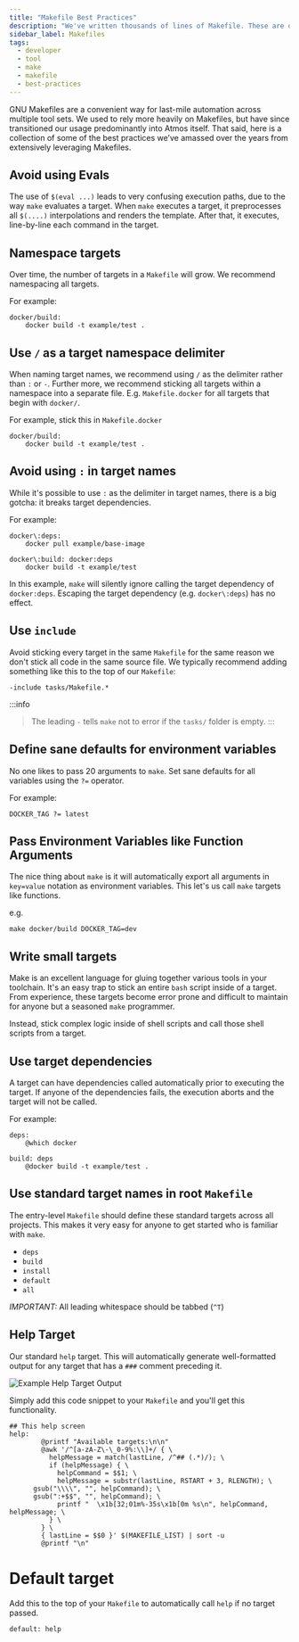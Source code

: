 ```yaml
---
title: "Makefile Best Practices"
description: "We've written thousands of lines of Makefile. These are our best practices from the trenches."
sidebar_label: Makefiles
tags:
  - developer
  - tool
  - make
  - makefile
  - best-practices
---
```


<Intro>
GNU Makefiles are a convenient way for last-mile automation across multiple tool sets. We used to rely more heavily on Makefiles, but have since transitioned our usage predominantly into Atmos itself. That said, here is a collection of some of the best practices we’ve amassed over the years from extensively leveraging Makefiles.
</Intro>

## Avoid using Evals

The use of `$(eval ...)` leads to very confusing execution paths, due to the way `make` evaluates a target. When `make` executes a target, it preprocesses all `$(....)` interpolations and renders the template. After that, it executes, line-by-line each command in the target.

## Namespace targets
Over time, the number of targets in a `Makefile` will grow. We recommend namespacing all targets.

For example:
```
docker/build:
    docker build -t example/test .
```

## Use `/` as a target namespace delimiter

When naming target names, we recommend using `/` as the delimiter rather than `:` or `-`. Further more, we recommend sticking all targets within a namespace into a separate file. E.g. `Makefile.docker` for all targets that begin with `docker/`.

For example, stick this in `Makefile.docker`
```
docker/build:
    docker build -t example/test .
```


## Avoid using `:` in target names

While it's possible to use `:` as the delimiter in target names, there is a big gotcha: it breaks target dependencies.

For example:
```
docker\:deps:
    docker pull example/base-image

docker\:build: docker:deps
    docker build -t example/test
```

In this example, `make` will silently ignore calling the target dependency of `docker:deps`. Escaping the target dependency (e.g. `docker\:deps`) has no effect.

## Use `include`

Avoid sticking every target in the same `Makefile` for the same reason we don't stick all code in the same source file. We typically recommend adding something like this to the top of our `Makefile`:

```
-include tasks/Makefile.*
```


:::info
> The leading `-` tells `make` not to error if the `tasks/` folder is empty.
:::

## Define sane defaults for environment variables

No one likes to pass 20 arguments to `make`. Set sane defaults for all variables using the `?=` operator.

For example:
```
DOCKER_TAG ?= latest
```

##  Pass Environment Variables like Function Arguments

The nice thing about `make` is it will automatically export all arguments in `key=value` notation as environment variables. This let's us call `make` targets like functions.

e.g.
```
make docker/build DOCKER_TAG=dev
```

## Write small targets

Make is an excellent language for gluing together various tools in your toolchain. It's an easy trap to stick an entire `bash` script inside of a target. From experience, these targets become error prone and difficult to maintain for anyone but a seasoned `make` programmer.

Instead, stick complex logic inside of shell scripts and call those shell scripts from a target.

## Use target dependencies

A target can have dependencies called automatically prior to executing the target. If anyone of the dependencies fails, the execution aborts and the target will not be called.

For example:
```
deps:
    @which docker

build: deps
    @docker build -t example/test .
```

## Use standard target names in root `Makefile`

The entry-level `Makefile` should define these standard targets across all projects. This makes it very easy for anyone to get started who is familiar with `make`.

* `deps`
* `build`
* `install`
* `default`
* `all`

*IMPORTANT:* All leading whitespace should be tabbed (`^T`)

## Help Target

Our standard `help` target. This will automatically generate well-formatted output for any target that has a `###` comment preceding it.

![Example Help Target Output](/assets/7ee92cd-Screen_Shot_2018-04-01_at_12.03.15_AM.png)

Simply add this code snippet to your `Makefile` and you'll get this functionality.

```
## This help screen
help:
        @printf "Available targets:\n\n"
        @awk '/^[a-zA-Z\-\_0-9%:\\]+/ { \
          helpMessage = match(lastLine, /^## (.*)/); \
          if (helpMessage) { \
            helpCommand = $$1; \
            helpMessage = substr(lastLine, RSTART + 3, RLENGTH); \
      gsub("\\\\", "", helpCommand); \
      gsub(":+$$", "", helpCommand); \
            printf "  \x1b[32;01m%-35s\x1b[0m %s\n", helpCommand, helpMessage; \
          } \
        } \
        { lastLine = $$0 }' $(MAKEFILE_LIST) | sort -u
        @printf "\n"
```

# Default target

Add this to the top of your `Makefile` to automatically call `help` if no target passed.
```
default: help
```

